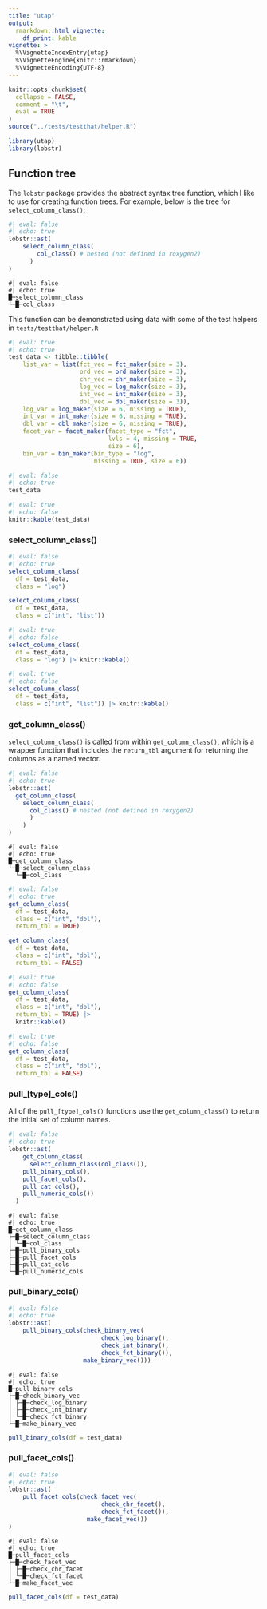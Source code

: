 ```yaml
---
title: "utap"
output: 
  rmarkdown::html_vignette:
    df_print: kable
vignette: >
  %\VignetteIndexEntry{utap}
  %\VignetteEngine{knitr::rmarkdown}
  %\VignetteEncoding{UTF-8}
---
```


```r
knitr::opts_chunk$set(
  collapse = FALSE,
  comment = "\t",
  eval = TRUE
)
source("../tests/testthat/helper.R")
```

```r
library(utap)
library(lobstr)
```

## Function tree

The `lobstr` package provides the abstract syntax tree function, which I like to use for creating function trees. For example, below is the tree for `select_column_class()`:

```r
#| eval: false
#| echo: true
lobstr::ast(
    select_column_class(
        col_class() # nested (not defined in roxygen2)
      )
)
```

```verbatim
#| eval: false
#| echo: true
█─select_column_class 
└─█─col_class
```


This function can be demonstrated using data with some of the test helpers in `tests/testthat/helper.R`

```r
#| eval: true
#| echo: true
test_data <- tibble::tibble(
    list_var = list(fct_vec = fct_maker(size = 3), 
                    ord_vec = ord_maker(size = 3),
                    chr_vec = chr_maker(size = 3),
                    log_vec = log_maker(size = 3),
                    int_vec = int_maker(size = 3),
                    dbl_vec = dbl_maker(size = 3)),
    log_var = log_maker(size = 6, missing = TRUE),
    int_var = int_maker(size = 6, missing = TRUE),
    dbl_var = dbl_maker(size = 6, missing = TRUE),
    facet_var = facet_maker(facet_type = "fct", 
                            lvls = 4, missing = TRUE, 
                            size = 6),
    bin_var = bin_maker(bin_type = "log", 
                        missing = TRUE, size = 6))
```

```r
#| eval: false
#| echo: true
test_data
```

```r
#| eval: true
#| echo: false
knitr::kable(test_data)
```


### select_column_class()

```r
#| eval: false
#| echo: true
select_column_class(
  df = test_data, 
  class = "log")

select_column_class(
  df = test_data, 
  class = c("int", "list"))
```



```r
#| eval: true
#| echo: false
select_column_class(
  df = test_data, 
  class = "log") |> knitr::kable()
```

```r
#| eval: true
#| echo: false
select_column_class(
  df = test_data, 
  class = c("int", "list")) |> knitr::kable()
```


### get_column_class()

`select_column_class()` is called from within `get_column_class()`, which is a wrapper function that includes the `return_tbl` argument for returning the columns as a named vector. 

```r
#| eval: false
#| echo: true
lobstr::ast(
  get_column_class(
    select_column_class(
      col_class() # nested (not defined in roxygen2)
      )
    )
)
```

```verbatim
#| eval: false
#| echo: true
█─get_column_class 
└─█─select_column_class 
  └─█─col_class 
```

```r
#| eval: false
#| echo: true
get_column_class(
  df = test_data, 
  class = c("int", "dbl"),
  return_tbl = TRUE)

get_column_class(
  df = test_data, 
  class = c("int", "dbl"),
  return_tbl = FALSE)
```

```r
#| eval: true
#| echo: false
get_column_class(
  df = test_data, 
  class = c("int", "dbl"),
  return_tbl = TRUE) |> 
  knitr::kable()
```

```r
#| eval: true
#| echo: false
get_column_class(
  df = test_data, 
  class = c("int", "dbl"),
  return_tbl = FALSE) 
```


### pull_[type]_cols()

All of the `pull_[type]_cols()` functions use the `get_column_class()` to return the initial set of column names. 

```r
#| eval: false
#| echo: true
lobstr::ast(
    get_column_class(
      select_column_class(col_class()),
    pull_binary_cols(),
    pull_facet_cols(),
    pull_cat_cols(),
    pull_numeric_cols())
  )
```

```verbatim
#| eval: false
#| echo: true
█─get_column_class 
├─█─select_column_class 
│ └─█─col_class 
├─█─pull_binary_cols 
├─█─pull_facet_cols 
├─█─pull_cat_cols 
└─█─pull_numeric_cols
```


### pull_binary_cols()

```r
#| eval: false
#| echo: true
lobstr::ast(
    pull_binary_cols(check_binary_vec(
                          check_log_binary(),
                          check_int_binary(),
                          check_fct_binary()),
                     make_binary_vec()))
```

```verbatim
#| eval: false
#| echo: true
█─pull_binary_cols 
├─█─check_binary_vec 
│ ├─█─check_log_binary 
│ ├─█─check_int_binary 
│ └─█─check_fct_binary 
└─█─make_binary_vec 
```

```r
pull_binary_cols(df = test_data)
```


### pull_facet_cols()

```r
#| eval: false
#| echo: true
lobstr::ast(
    pull_facet_cols(check_facet_vec(
                          check_chr_facet(), 
                          check_fct_facet()),
                      make_facet_vec())
)
```

```verbatim
#| eval: false
#| echo: true
█─pull_facet_cols 
├─█─check_facet_vec 
│ ├─█─check_chr_facet 
│ └─█─check_fct_facet 
└─█─make_facet_vec 
```

```r
pull_facet_cols(df = test_data)
```

